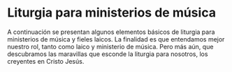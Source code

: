 # Liturgia para ministerios de música
A continuación se presentan algunos elementos básicos de liturgia para ministerios de música y fieles laicos. La finalidad es que entendamos mejor nuestro rol, tanto como laico y ministerio de música. Pero más aún, que descubramos las maravillas que esconde la liturgia para nosotros, los creyentes en Cristo Jesús.